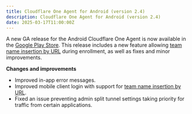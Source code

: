 ```yaml
---
title: Cloudflare One Agent for Android (version 2.4)
description: Cloudflare One Agent for Android (version 2.4)
date: 2025-03-17T11:00:00Z
---
```


A new GA release for the Android Cloudflare One Agent is now available in the [Google Play Store](https://play.google.com/store/apps/details?id=com.cloudflare.cloudflareoneagent). This release includes a new feature allowing [team name insertion by URL](/cloudflare-one/connections/connect-devices/warp/deployment/manual-deployment/#enroll-using-a-url) during enrollment, as well as fixes and minor improvements.

**Changes and improvements**

- Improved in-app error messages.
- Improved mobile client login with support for [team name insertion by URL](/cloudflare-one/connections/connect-devices/warp/deployment/manual-deployment/#enroll-using-a-url).
- Fixed an issue preventing admin split tunnel settings taking priority for traffic from certain applications.
